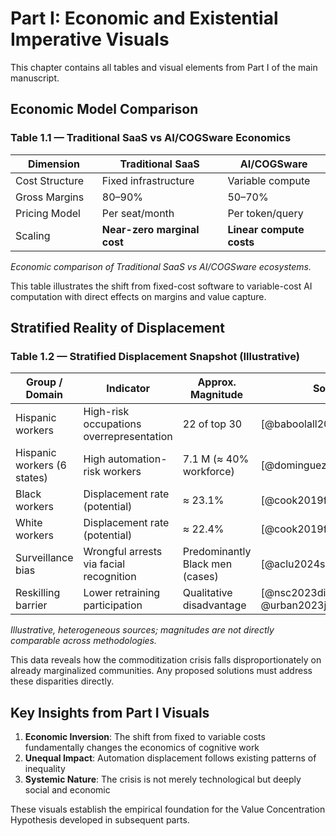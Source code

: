 # Part I: Economic and Existential Imperative Visuals

This chapter contains all tables and visual elements from Part I of the main manuscript.

## Economic Model Comparison

### Table 1.1 — Traditional SaaS vs AI/COGSware Economics

::: {.tbl-colwidths="24,38,38"}
| **Dimension**       | **Traditional SaaS**          | **AI/COGSware**         |
|---------------------|------------------------------|-------------------------|
| Cost Structure      | Fixed infrastructure         | Variable compute        |
| Gross Margins       | 80–90%                        | 50–70%                  |
| Pricing Model       | Per seat/month                | Per token/query         |
| Scaling             | **Near-zero marginal cost**   | **Linear compute costs**|
:::
*Economic comparison of Traditional SaaS vs AI/COGSware ecosystems.*

::: {.callout-important}
This table illustrates the shift from fixed-cost software to variable-cost AI computation with direct effects on margins and value capture.
:::



## Stratified Reality of Displacement

### Table 1.2 — Stratified Displacement Snapshot (Illustrative)

::: {.tbl-colwidths="25,30,20,25"}
| **Group / Domain**    | **Indicator**                         | **Approx. Magnitude**   | **Source**                       |
|-----------------------|---------------------------------------|-------------------------|----------------------------------|
| Hispanic workers      | High-risk occupations overrepresentation | 22 of top 30           | [@baboolall2018automation]       |
| Hispanic workers (6 states) | High automation-risk workers         | 7.1 M (≈ 40% workforce) | [@dominguez2020latinos]          |
| Black workers         | Displacement rate (potential)         | ≈ 23.1%                 | [@cook2019future]                |
| White workers         | Displacement rate (potential)         | ≈ 22.4%                 | [@cook2019future]                |
| Surveillance bias     | Wrongful arrests via facial recognition | Predominantly Black men (cases) | [@aclu2024surveillance] |
| Reskilling barrier    | Lower retraining participation        | Qualitative disadvantage| [@nsc2023digital; @urban2023jobquality] |
:::
*Illustrative, heterogeneous sources; magnitudes are not directly comparable across methodologies.*


::: {.callout-warning}
This data reveals how the commoditization crisis falls disproportionately on already marginalized communities. Any proposed solutions must address these disparities directly.
:::


## Key Insights from Part I Visuals

1. **Economic Inversion**: The shift from fixed to variable costs fundamentally changes the economics of cognitive work
2. **Unequal Impact**: Automation displacement follows existing patterns of inequality
3. **Systemic Nature**: The crisis is not merely technological but deeply social and economic

These visuals establish the empirical foundation for the Value Concentration Hypothesis developed in subsequent parts.